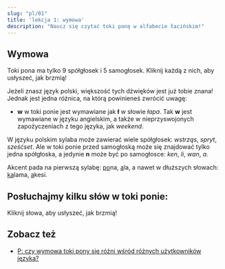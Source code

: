 ```yaml
---
slug: "pl/01"
title: 'lekcja 1: wymowa'
description: "Naucz się czytać toki ponę w alfabecie łacińskim!"
---
```



## Wymowa

Toki pona ma tylko 9 spółgłosek i 5 samogłosek. Kliknij każdą z nich, aby usłyszeć, jak brzmią!

<PhonoTable />

Jeżeli znasz język polski, większość tych dźwięków jest już tobie znana! Jednak jest jedna różnica, na którą powinieneś zwrócić uwagę:

* **w** w toki ponie jest wymawiane jak **ł** w słowie *łapa*. Tak **w** jest wymawiane w języku angielskim, a także w nieprzyswojonych zapożyczeniach z tego języka, jak *weekend*.

W języku polskim sylaba może zawierać wiele spółgłosek: *wstrząs*, *spryt*, *sześćset*. Ale w toki ponie przed samogłoską może się znajdować tylko jedna spółgłoska, a jedynie **n** może być po samogłosce: *ken*, *li*, *wan*, *a*.

Akcent pada na pierwszą sylabę: <u>po</u>na, <u>a</u>la, a nawet w dłuższych słowach: <u>ka</u>lama, <u>a</u>kesi.

## Posłuchajmy kilku słów w toki ponie:

Kliknij słowa, aby usłyszeć, jak brzmią!

<PhonoExamples />

## Zobacz też

* [P: czy wymowa toki pony się różni wśród różnych użytkowników języka?](pl/sound-variation)

